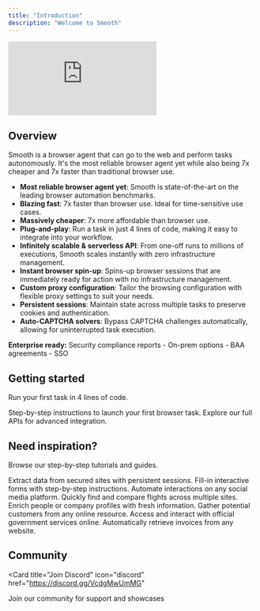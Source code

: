 ```yaml
---
title: "Introduction"
description: "Welcome to Smooth"
---
```


<iframe
  className="w-full aspect-video rounded-xl"
  src="https://www.youtube.com/embed/18v65oORixQ"
  title="YouTube video player"
  frameBorder="0"
  allow="accelerometer; autoplay; clipboard-write; encrypted-media; gyroscope; picture-in-picture"
  allowFullScreen
></iframe>

## Overview

Smooth is a browser agent that can go to the web and perform tasks autonomously. It's the most reliable browser agent yet while also being 7x cheaper and 7x faster than traditional browser use.

- **Most reliable browser agent yet**: Smooth is state-of-the-art on the leading browser automation benchmarks.
- **Blazing fast**: 7x faster than browser use. Ideal for time-sensitive use cases.
- **Massively cheaper**: 7x more affordable than browser use.
- **Plug-and-play**: Run a task in just 4 lines of code, making it easy to integrate into your workflow.
- **Infinitely scalable & serverless API**: From one-off runs to millions of executions, Smooth scales instantly with zero infrastructure management.
- **Instant browser spin-up**: Spins-up browser sessions that are immediately ready for action with no infrastructure management.
- **Custom proxy configuration**: Tailor the browsing configuration with flexible proxy settings to suit your needs.
- **Persistent sessions**: Maintain state across multiple tasks to preserve cookies and authentication.
- **Auto-CAPTCHA solvers**: Bypass CAPTCHA challenges automatically, allowing for uninterrupted task execution.

<Check>**Enterprise ready:** Security compliance reports - On-prem options - BAA agreements - SSO</Check>

## Getting started

Run your first task in 4 lines of code.

<Columns cols={2}>
  <Card
    title="Quickstart"
    icon="rocket"
    href="/quickstart"
  >
    Step-by-step instructions to launch your first browser task.
  </Card>
  <Card
    title="API reference"
    icon="terminal"
    href="/api-reference/introduction"
  >
    Explore our full APIs for advanced integration.
  </Card>
</Columns>

## Need inspiration?

Browse our step-by-step tutorials and guides.

<Columns cols={2}>
  <Card
    title="Scrape behind login walls"
    icon="lock"
    href="/guides/scrape-behind-login-walls"
  >
    Extract data from secured sites with persistent sessions.
  </Card>
  <Card
    title="Dynamic multi-step forms"
    icon="pen-to-square"
    href="/guides/fill-in-multi-step-dynamic-forms"
  >
    Fill-in interactive forms with step-by-step instructions.
  </Card>
  <Card
    title="Social media automation"
    icon="thumbs-up"
    href="/guides/social-media-automation"
  >
    Automate interactions on any social media platform.
  </Card>
  <Card
    title="Flight search"
    icon="plane"
    href="/guides/flight-search"
  >
    Quickly find and compare flights across multiple sites.
  </Card>
  <Card
    title="Real-time people enrichment"
    icon="user"
    href="/guides/real-time-people-enrichment"
  >
    Enrich people or company profiles with fresh information.
  </Card>
  <Card
    title="Lead capture"
    icon="filter"
    href="/guides/lead-capture"
  >
    Gather potential customers from any online resource.
  </Card>
  <Card
    title="Government portals"
    icon="building-columns"
    href="/guides/government-portals"
  >
    Access and interact with official government services online.
  </Card>
  <Card
    title="Invoice retrieval"
    icon="receipt"
    href="/guides/invoice-retrieval"
  >
    Automatically retrieve invoices from any website.
  </Card>
</Columns>

## Community

<Card
  title="Join Discord"
  icon="discord"
  href="https://discord.gg/VcdgMwUmMG"
>
  Join our community for support and showcases
</Card>

